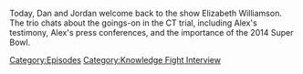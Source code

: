 {{DEFAULTSORT:
    #_EPISODE_0728:Elizabeth Williamson Returns Once More
}}{{Episode
    | title           = Elizabeth Williamson Returns Once More
    | caption         = Listen to this episode on [https://knowledgefight.libsyn.com/728-elizabeth-williamson-returns-once-more Libsyn] [https://open.spotify.com/episode/7ylWw4O9SB0FDAPZ9GMt9m Spotify]
    | episodeNumber   = 728
    | length          = 00:59:42
    | airDate         = September 23, 2022
    | episodeType     = [[:Category:Knowledge Fight Interview|Knowledge Fight Interview]]
    | appearance      = [[Elizabeth Williamson]], [[Matthew Mills]]
    | previousEpisode = [[727: Chatting with Sebastian Murdock]]
    | nextEpisode     = [[729: September 24, 2022]]
}}

{{Stub}}

Today, Dan and Jordan welcome back to the show Elizabeth Williamson.  The trio chats about the goings-on in the CT trial, including Alex's testimony, Alex's press conferences, and the importance of the 2014 Super Bowl.

[[Category:Episodes]]
[[Category:Knowledge Fight Interview]]
